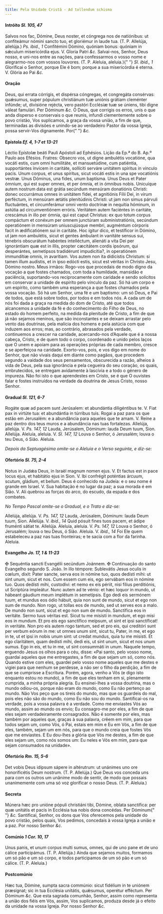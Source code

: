 ```yaml
---
title: Pela Unidade Cristã - Ad tollendum schisma
---
```


<h4 class="text-center">
  Intróito <em>Sl. 105, 47</em>
</h4>
<div class="grid grid-cols-2 gap-5">
  <span class="text-justify">
    Salvos nos fac, Dómine, Deus noster, et cóngrega nos de natiónibus: ut
    confiteámur nómini sancto tuo, et gloriémur in laude tua. (T. P. Allelúja,
    allelúja.) <em>Ps. ibid., 1</em> Confitémini Dómino, quóniam bonus: quóniam
    in sǽculum misericórdia ejus. V. Gloria Patri <em>&c.</em>
  </span>
  <span class="text-justify">
    Salvai-nos, Senhor, Deus nosso, e uni-nos entre as nações, para confessarmos
    o vosso nome e alegrarmo-nos com vossos louvores. (T. P. Aleluia, aleluia.){" "}
    <em>Sl. ibid., 1</em> Glorificai o Senhor, porque Ele é bom; porque a sua
    misericórdia é eterna. V. Glória ao Pai <em>&c.</em>
  </span>
</div>

<h4 class="text-center">Oração</h4>
<div class="grid grid-cols-2 gap-5">
  <span class="text-justify">
    Deus, qui errata córrigis, et dispérsa cóngregas, et congregáta consérvas:
    quǽsumus, super pópulum christiánum tuæ uniónis grátiam cleménter infúnde;
    ut, divisióne rejécta, vero pastóri Ecclésiæ tuæ se úniens, tibi digne
    váleat famulári. Per Dóminum <em>&c.</em>
  </span>
  <span class="text-justify">
    Ó Deus, que corrigis os erros, unis o que anda disperso e conservais o que
    reunis, infundi clementemente sobre o povo cristão, Vos suplicamos, a graça
    da vossa união, a fim de que, terminadas as divisões e unindo-se ao
    verdadeiro Pastor da vossa Igreja, possa servir-Vos dignamente. Por{" "}
    <em>&c.</em>
  </span>
</div>

<h4 class="text-center">
  Epístola <em>Ef. 4, 1-7 et 13-21</em>
</h4>
<div class="grid grid-cols-2 gap-5">
  <span class="text-justify">
    Léctio Epístolæ beáti Pauli Apóstoli ad Ephésios.
  </span>
  <span class="text-justify">Lição da Ep.ª do B. Ap.º Paulo aos Efésios.</span>
  <span class="text-justify">
    Fratres: Obsecro vos, ut digne ambulétis vocatióne, qua vocáti estis, cum
    omni humilitáte, et mansuetúdine, cum patiéntia, supportántes ínvicem in
    caritáte, sollíciti serváre unitátem spíritus in vínculo pacis. Unum corpus,
    et unus spíritus, sicut vocáti estis in una spe vocatiónis vestræ. Unus
    Dóminus, una fides, unum baptísma. Unus Deus et Pater ómnium, qui est super
    omnes, et per ómnia, et in ómnibus nobis. Unicuíque autem nostrum data est
    grátia secúndum mensúram donatiónis Christi: donec occurrámus omnes in
    unitátem fídei, et agnitiónis Fílii Dei, in virum perféctum, in mensúram
    ætátis plenitúdinis Christi: ut jam non simus párvuli fluctuántes, et
    circumferámur omni vento doctrínæ in nequítia hóminum, in astútia ad
    circumventiónem erróris. Veritátem autem faciéntes in caritáte, crescámus in
    illo per ómnia, qui est caput Christus: ex quo totum corpus compáctum et
    conéxum per omnem junctúram subministratiónis, secúndum operatiónem in
    mensúram uniuscujúsque membri, augméntum córporis facit in ædificatiónem sui
    in caritáte. Hoc ígitur dico, et testíficor in Dómino, ut jam non ambulétis,
    sicut et gentes ámbulant in vanitáte sensus sui, ténebris obscurátum
    habéntes intelléctum, alienáti a vita Dei per ignorántiam quæ est in illis,
    propter cæcitátem cordis ipsórum, qui desperántes, semetípsos tradidérunt
    impudicítia?, in operatiónem immundítiæ omnis, in avarítiam. Vos autem non
    ita didicístis Christum: si tamen illum audístis, et in ipso edócti estis,
    sicut est véritas in Christo Jesu, Dómino nostro.
  </span>
  <span class="text-justify">
    Meus irmãos: Rogo-vos que procedais de modo digno da vocação a que fostes
    chamados, com toda a humildade, mansidão e paciência, suportando-vos
    reciprocamente com caridade e sendo solícitos em conservar a unidade de
    espírito pelo vínculo da paz. Só há um corpo e um espírito, como também uma
    esperança a que fostes chamados pela vossa vocação. Só há um Senhor, uma fé
    e um baptismo: um só Deus, e Pai de todos, que está sobre todos, por todos e
    em todos nós. A cada um de nós foi dada a graça na medida do dom de Cristo,
    até que todos alcancemos a unidade da fé e do conhecimento do Filho de Deus,
    no estado do homem perfeito, na medida da plenitude de Cristo, a fim de que
    já não sejamos meninos, que são inconstantes e se deixam arrastar pelo vento
    das doutrinas, pela malícia dos homens e pela astúcia com que induzem aos
    erros; mas, ao contrário, abrasados pela verdade, continuemos a crescer na
    caridade, acercando-nos d’Aquele que é a nossa cabeça, Cristo, e de quem
    todo o corpo, coordenado e unido pelos laços que O unem e apoiam para as
    operações próprias de cada membro, cresce e se aperfeiçoa na caridade.
    Exorto-vos, pois, e vos digo em nome do Senhor, que não vivais daqui em
    diante como pagãos, que procedem segundo a vaidade dos seus pensamentos,
    obscurecida a razão, alheios à vida de Deus, pela sua ignorância e pela
    cegueira do seu coração, os quais, embrutecidos, se entregam avidamente à
    lascívia e a todo o género de impureza. Não foi isto o que aprendestes em
    Cristo, se é que O ouvistes falar e fostes instruídos na verdade da doutrina
    de Jesus Cristo, nosso Senhor.
  </span>
</div>

<h4 class="text-center">
  Gradual <em>Sl. 121, 6-7</em>
</h4>
<div class="grid grid-cols-2 gap-5">
  <span class="text-justify">
    Rogáte quæ ad pacem sunt Jerúsalem: et abundántia diligéntibus te. V. Fiat
    pax in virtúte tua: et abundántia in túrribus tuis.
  </span>
  <span class="text-justify">
    Rogai a paz para os que estão em Jerusalém: e a abundância para aqueles que
    te amam. V. Reine a paz dentro dos teus muros e a abundância nas tuas
    fortalezas.
  </span>
  <span class="text-justify">
    Allelúja, allelúja. V. <em>Ps. 147, 12</em> Lauda, Jerúsalem, Dóminum: lauda
    Deum tuum, Sion. Allelúja.
  </span>
  <span class="text-justify">
    Aleluia, aleluia. V. <em>Sl. 147, 12</em> Louva o Senhor, ó Jerusalém; louva
    o teu Deus, ó Sião. Aleluia.
  </span>
</div>

<em>Depois da Septuagésima omite-se o Aleluia e o Verso seguinte, e diz-se:</em>

<h4 class="text-center">
  Ofertório <em>Sl. 75, 2-4</em>
</h4>
<div class="grid grid-cols-2 gap-5">
  <span class="text-justify">
    Notus in Judǽa Deus, in Israël magnum nomen ejus. V. Et factus est in pace
    locus ejus, et habitátio ejus in Sion. V. Ibi confrégit poténtias árcuum,
    scutum, gládium, et bellum.
  </span>
  <span class="text-justify">
    Deus é conhecido na Judeia: e o seu nome é grande em Israel. V. Sua
    habitação é no lugar da paz; a sua morada é em Sião. V. Ali quebrou as
    forças do arco, do escudo, da espada e dos combates.
  </span>
</div>

<em>No Tempo Pascal omite-se o Gradual, e o Trato e diz-se:</em>

<div class="grid grid-cols-2 gap-5">
  <span class="text-justify">
    Allelúja, allelúja. V. <em>Ps. 147, 12</em> Lauda, Jerúsalem, Dóminum: lauda
    Deum tuum, Sion. Allelúja. V. <em>ibid., 14</em> Quid pósuit fines tuos
    pacem, et ádipe fruménti sátiat te. Allelúja.
  </span>
  <span class="text-justify">
    Aleluia, aleluia. V. <em>Ps. 147, 12</em> Louva o Senhor, ó Jerusalém; louva
    o teu Deus, ó Sião. Aleluia. V. <em>ibid., 14</em> Foi Ele quem estabeleceu
    a paz nas tuas fronteiras; e te sacia com a flor da farinha. Aleluia.
  </span>
</div>

<h4 class="text-center">
  Evangelho <em>Jo. 17, 1 & 11-23</em>
</h4>
<div class="grid grid-cols-2 gap-5">
  <span class="text-justify">
    <span class="text-danger">&#10016;</span> Sequéntia sancti Evangélii
    secúndum Joánnem.
  </span>
  <span class="text-justify">
    <span class="text-danger">&#10016;</span> Continuação do santo Evangelho
    segundo S. João.
  </span>
  <span class="text-justify">
    In illo témpore: Sublevátis Jesus oculis in cœlum, dixit: Pater sancte,
    serva eos in nómine tuo, quos dedísti mihi: ut sint unum, sicut et nos. Cum
    essem cum eis, ego servábam eos in nómine tuo. Quos dedísti mihi, custodívi:
    et nemo ex eis périit, nisi fílius perditiónis, ut Scriptúra impleátur. Nunc
    autem ad te vénio: et hæc loquor in mundo, ut hábeant gáudium meum implétum
    in semetípsis. Ego dedi eis sermónem tuum, et mundus eos ódio hábuit, quia
    non sunt de mundo, sicut et ego non sum de mundo. Non rogo, ut tollas eos de
    mundo, sed ut serves eos a malo. De mundo non sunt, sicut et ego non sum de
    mundo. Sanctífica eos in veritáte. Sermo tuus véritas est. Sicut tu me
    misísti in mundum, et ego misi eos in mundum. Et pro eis ego sanctífico
    meípsum, ut sint et ipsi sanctíficat! in veritáte. Non pro eis autem rogo
    tantum, sed et pro eis, qui creditóri sunt per verbum eórum in me: ut omnes
    unum sint, sicut tu, Pater, in me, et ego in te, ut et ipsi in nobis unum
    sint: ut credat mundus, quia tu me misísti. Et ego claritátem, quam dedísti
    mihi, dedi eis, ut sint unum, sicut et nos unum sumus. Ego in eis, et tu in
    me, ut sint consummáti in unum.
  </span>
  <span class="text-justify">
    Naquele tempo, erguendo Jesus os olhos para o céu, disse: «Pai santo, pelo
    vosso nome, guardai aqueles que me entregastes, a fim de que sejam um só,
    como nós. Quando estive com eles, guardei pelo vosso nome aqueles que me
    destes e vigiei para que nenhum se perdesse, a não ser o filho da perdição,
    a fim de que se cumprisse a Escritura. Porém, agora, venho a Vós (e digo
    isto enquanto estou no mundo), a fim de que eles tenham em si, plenamente
    cumprida, a minha própria alegria. Eu ensinei-lhes a vossa doutrina, mas o
    mundo odiou-os, porque não eram do mundo, como Eu não pertenço ao mundo. Não
    Vos peço que os tireis do mundo, mas que os guardeis do mal, pois eles não
    são do mundo, como Eu não sou do mundo. Santificai-os na verdade, pois a
    vossa palavra é a verdade. Como me enviastes Vós ao mundo, assim ao mundo os
    envio; Eu consagro-me por eles, a fim de que eles sejam verdadeiramente
    consagrados. Não é somente por eles, mas também por aqueles que, graças à
    sua palavra, crêem em mim, para que todos sejam um, como Vós, ó Pai, estais
    em mim e Eu em Vós, a fim de que eles, também, sejam um em nós, para que o
    mundo creia que fostes Vós que me enviastes. E Eu dou-lhes a glória que Vós
    me destes, a fim de que eles sejam um, como nós somos um: Eu neles e Vós em
    mim, para que sejam consumados na unidade».
  </span>
</div>

<h4 class="text-center">
  Ofertório <em>Rm. 15, 5-6</em>
</h4>
<div class="grid grid-cols-2 gap-5">
  <span class="text-justify">
    Det vobis Deus idípsum sápere in altérutrum: ut unánimes uno ore
    honorificétis Deum nostrum. (T. P. Allelúja.)
  </span>
  <span class="text-justify">
    Que Deus vos conceda uns para com os outros um unânime modo de sentir, de
    modo que possais unanimemente com uma só voz glorificar o nosso Deus. (T. P.
    Aleluia.)
  </span>
</div>

<h4 class="text-center">Secreta</h4>
<div class="grid grid-cols-2 gap-5">
  <span class="text-justify">
    Múnera hæc pro unióne pópuli christiáni tibi, Dómine, oblata sanctífica: per
    quæ unitátis et pacis in Ecclésia tua nobis dona concédas. Per Dóminum{" "}
    <em>&c.</em>
  </span>
  <span class="text-justify">
    Santificai, Senhor, os dons que Vos oferecemos pela unidade do povo cristão,
    pelos quais, Vos pedimos, concedais à vossa Igreja a união e a paz. Por
    nosso Senhor <em>&c.</em>
  </span>
</div>

<h4 class="text-center">
  Comúnio <em>1 Cor. 10, 17</em>
</h4>
<div class="grid grid-cols-2 gap-5">
  <span class="text-justify">
    Unus panis, et unum corpus multi sumus, omnes, qui de uno pane et de uno
    cálice participámus. (T. P. Allelúja.)
  </span>
  <span class="text-justify">
    Ainda que sejamos muitos, formamos um só pão e um só corpo, e todos
    participamos de um só pão e um só cálice. (T. P. Aleluia.)
  </span>
</div>

<h4 class="text-center">Postcomúnio</h4>
<div class="grid grid-cols-2 gap-5">
  <span class="text-justify">
    Hæc tua, Dómine, sumpta sacra commúnio: sicut fidélium in te uniónem
    præsígnat; sic in tua Ecclésia unitátis, quǽsumus, operétur efféctum. Per
    Dóminum <em>&c.</em>
  </span>
  <span class="text-justify">
    Que esta sagrada comunhão, Senhor, assim como representa a união dos fiéis
    em Vós, assim, Vos suplicamos, produza desde já o efeito da unidade na vossa
    Igreja. Por nosso Senhor <em>&c.</em>
  </span>
</div>
